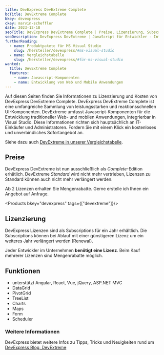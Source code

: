 ```yaml
---
title: DevExpress DevExtreme Complete
bcTitle: DevExtreme Complete
bkey: devexpress
ckey: marvin-scheffler
date: 2023-12-18
seoTitle: DevExpress DevExtreme Complete | Preise, Lizenzierung, Subscriptions
seoDescription: DevExpress DevExtreme | JavaScript für Entwickler - Informationen zu Kosten und Lizenzen, wir beraten Sie gerne.
furtherReading:
  - name: Produktpakete für MS Visual Studio
    slug: /hersteller/devexpress/#ms-visual-studio
  - name: Vergleichstabelle
    slug: /hersteller/devexpress/#für-ms-visual-studio
wanted:
  title: DevExtreme Complete
  features:
    - name: Javascript-Komponenten
    - name: Entwicklung von Web und Mobile Anwendungen
---
```




<Intro>

Auf diesen Seiten finden Sie Informationen zu Lizenzierung und Kosten von DevExpress DevExtreme Complete.
DevExpress DevExtreme Complete ist eine umfangreiche Sammlung von leistungsstarken und reaktionsschnellen UI-Komponenten.
DevExtreme umfasst Javascript-Komponenten für die Entwicklung traditioneller Web- und mobilen Anwendungen, integrierbar in Visual Studio.
Diese Informationen richten sich hauptsächlich an IT-Einkäufer und Administratoren.
Fordern Sie mit einem Klick ein kostenloses und unverbindliches Sofortangebot an.

</Intro>

<TOC />

Siehe dazu auch [DevExtreme in unserer Vergleichstabelle](/hersteller/devexpress/#für-ms-visual-studio).


## Preise

DevExpress DevExtreme ist nun ausschließlich als *Complete*-Edition erhätlich.
DevExtreme *Standard* wird nicht mehr vertrieben, Lizenzen zu Standard können auch nicht mehr verlängert werden.

Ab 2 Lizenzen erhalten Sie Mengenrabatte. Gerne erstelle ich Ihnen ein Angebot auf Anfrage.

<Products bkey="devexpress" tags={["devextreme"]}/>


## Lizenzierung

DevExpress Lizenzen sind als Subscriptions für ein Jahr erhältlich. Die Subscriptions können bei Ablauf mit einer günstigeren Lizenz um ein weiteres Jahr verlängert werden (Renewal).

Jeder Entwickler im Unternehmen **benötigt eine Lizenz**. Beim Kauf mehrerer Lizenzen sind Mengenrabatte möglich.



## Funktionen


<ArrowList>

- unterstützt Angular, React, Vue, jQuery, ASP.NET MVC
- DataGrid
- PivotGrid
- TreeList
- Charts
- Maps
- Form
- Scheduler

</ArrowList>


### Weitere Informationen

DevExpress bietet weitere Infos zu Tipps, Tricks und Neuigkeiten rund um [DevExpress Blog: DevExtreme](https://js.devexpress.com/Blog/)

<GetInTouch theme="light" />
